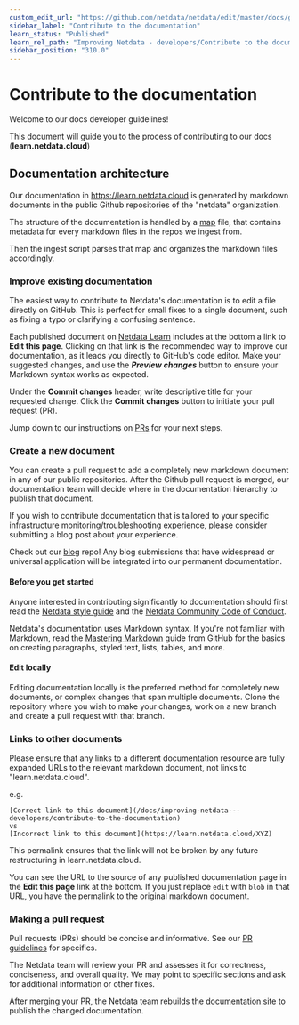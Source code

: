 ```yaml
---
custom_edit_url: "https://github.com/netdata/netdata/edit/master/docs/guidelines.md"
sidebar_label: "Contribute to the documentation"
learn_status: "Published"
learn_rel_path: "Improving Netdata - developers/Contribute to the documentation"
sidebar_position: "310.0"
---
```

# Contribute to the documentation

Welcome to our docs developer guidelines!

This document will guide you to the process of contributing to our docs (**learn.netdata.cloud**)

## Documentation architecture

Our documentation in <https://learn.netdata.cloud> is generated by markdown documents in the public Github repositories of the "netdata" organization.

The structure of the documentation is handled by a [map](https://github.com/netdata/learn/blob/master/map.tsv) file, that contains metadata for every markdown files in the repos we ingest from.

Then the ingest script parses that map and organizes the markdown files accordingly.

### Improve existing documentation

The easiest way to contribute to Netdata's documentation is to edit a file directly on GitHub. This is perfect for small fixes to a single document, such as fixing a typo or clarifying a confusing sentence.

Each published document on [Netdata Learn](https://learn.netdata.cloud) includes at the bottom a link to **Edit this page**.
Clicking on that link is the recommended way to improve our documentation, as it leads you directly to GitHub's code editor.
Make your suggested changes, and use the ***Preview changes*** button to ensure your Markdown syntax works as expected.

Under the **Commit changes**  header, write descriptive title for your requested change. Click the **Commit changes** button to initiate your pull request (PR).

Jump down to our instructions on [PRs](#making-a-pull-request) for your next steps.

### Create a new document

You can create a pull request to add a completely new markdown document in any of our public repositories.
After the Github pull request is merged, our documentation team will decide where in the documentation hierarchy to publish that document.

If you wish to contribute documentation that is tailored to your specific infrastructure monitoring/troubleshooting experience, please consider submitting a blog post about your experience.

Check out our [blog](https://github.com/netdata/blog#readme) repo! Any blog submissions that have widespread or universal application will be integrated into our permanent documentation.

#### Before you get started

Anyone interested in contributing significantly to documentation should first read the [Netdata style guide](/docs/improving-netdata---developers/contribute-to-the-documentation/netdata-style-guide) and the [Netdata Community Code of Conduct](/docs/improving-netdata---developers/community-code-of-conduct).

Netdata's documentation uses Markdown syntax. If you're not familiar with Markdown, read the [Mastering Markdown](https://guides.github.com/features/mastering-markdown/) guide from GitHub for the basics on creating paragraphs, styled text, lists, tables, and more.

#### Edit locally

Editing documentation locally is the preferred method for completely new documents, or complex changes that span multiple documents. Clone the repository where you wish to make your changes, work on a new branch and create a pull request with that branch.

### Links to other documents

Please ensure that any links to a different documentation resource are fully expanded URLs to the relevant markdown document, not links to "learn.netdata.cloud".

e.g.

```
[Correct link to this document](/docs/improving-netdata---developers/contribute-to-the-documentation)
vs
[Incorrect link to this document](https://learn.netdata.cloud/XYZ)
```

This permalink ensures that the link will not be broken by any future restructuring in learn.netdata.cloud.

You can see the URL to the source of any published documentation page in the **Edit this page** link at the bottom.
If you just replace `edit` with `blob` in that URL, you have the permalink to the original markdown document.

### Making a pull request

Pull requests (PRs) should be concise and informative.
See our [PR guidelines](/docs/improving-netdata---developers#pr-guidelines) for specifics.

The Netdata team will review your PR and assesses it for correctness, conciseness, and overall quality.
We may point to specific sections and ask for additional information or other fixes.

After merging your PR, the Netdata team rebuilds the [documentation site](https://learn.netdata.cloud) to publish the changed documentation.
